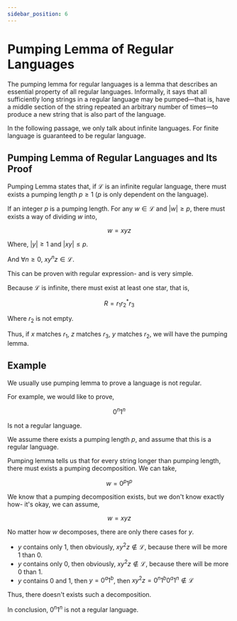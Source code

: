```yaml
---
sidebar_position: 6
---
```


# Pumping Lemma of Regular Languages

The pumping lemma for regular languages is a lemma that describes an essential property of all regular languages. Informally, it says that all sufficiently long strings in a regular language may be pumped—that is, have a middle section of the string repeated an arbitrary number of times—to produce a new string that is also part of the language.

In the following passage, we only talk about infinite languages. For finite language is guaranteed to be regular language.

## Pumping Lemma of Regular Languages and Its Proof

Pumping Lemma states that, if $\mathcal{L}$ is an infinite regular language, there must exists a pumping length $p \geq 1$ ($p$ is only dependent on the language).

If an integer $p$ is a pumping length. For any $w \in \mathcal{L}$ and $|w| \geq p$, there must exists a way of dividing $w$ into,

$$
w = xyz
$$

Where, $|y| \geq 1$ and $|xy| \leq p$.

And $\forall n \geq 0$, $xy^nz \in \mathcal{L}$.

This can be proven with regular expression- and is very simple.

Because $\mathcal{L}$ is infinite, there must exist at least one star, that is,

$$
R = r_1r_2^*r_3
$$

Where $r_2$ is not empty.

Thus, if $x$ matches $r_1$, $z$ matches $r_3$, $y$ matches $r_2$, we will have the pumping lemma.

## Example

We usually use pumping lemma to prove a language is not regular.

For example, we would like to prove,

$$
0^n1^n
$$

Is not a regular language.

We assume there exists a pumping length $p$, and assume that this is a regular language.

Pumping lemma tells us that for every string longer than pumping length, there must exists a pumping decomposition. We can take,

$$
w = 0^p1^p
$$

We know that a pumping decomposition exists, but we don't know exactly how- it's okay, we can assume,

$$
w = xyz
$$

No matter how $w$ decomposes, there are only there cases for $y$.

- $y$ contains only $1$, then obviously, $xy^2z \not \in \mathcal{L}$, because there will be more $1$ than $0$.
- $y$ contains only $0$, then obviously, $xy^2z \not \in \mathcal{L}$, because there will be more $0$ than $1$.
- $y$ contains $0$ and $1$, then $y = 0^{a}1^{b}$, then $xy^2z=0^{n}1^b0^a1^{n} \not \in \mathcal{L}$

Thus, there doesn't exists such a decomposition.

In conclusion, $0^n1^n$ is not a regular language.
